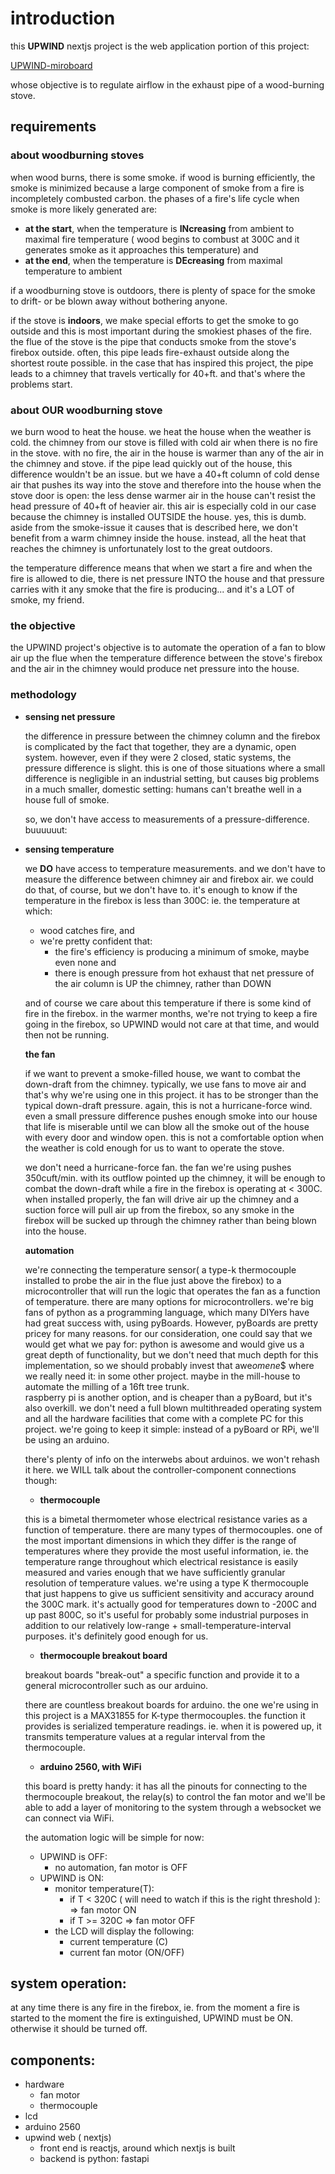 # introduction

this **UPWIND** nextjs project is the web application portion of this project: 

<a href="https://miro.com/app/board/uXjVMIfn57A=/?moveToWidget=3458764571933452150&cot=14">UPWIND-miroboard</a>

whose objective is to regulate airflow in the exhaust pipe of a wood-burning stove.

## requirements

### about woodburning stoves
when wood burns, there is some smoke.  if wood is burning efficiently, the smoke is minimized because a large component 
of smoke from a fire is incompletely combusted carbon.
the phases of a fire's life cycle when smoke is more likely generated are: 
- **at the start**, when the temperature is **INcreasing** from ambient to maximal fire temperature ( wood begins to combust at 
 300C and it generates smoke as it approaches this temperature) and 
- **at the end**, when the temperature is **DEcreasing** from maximal temperature to ambient

if a woodburning stove is outdoors, there is plenty of space for the smoke to drift- or be blown away without bothering anyone. 

if the stove is **indoors**, we make special efforts to get the smoke to go outside and this is most important during 
the smokiest phases of the fire.  the flue of the stove is the pipe that conducts smoke from the stove's firebox 
outside.  often, this pipe leads fire-exhaust outside along the shortest route possible. in the case that has inspired 
this project, the pipe leads to a chimney that travels vertically for 40+ft.  and that's where the problems start. 

### about OUR woodburning stove

we burn wood to heat the house. we heat the house when the weather is cold.  the chimney from our stove is filled with 
cold air when there is no fire in the stove. with no fire, the air in the house is warmer than any of the air in the chimney 
and stove.  if the pipe lead quickly out of the house, this difference wouldn't be an issue. but we have a 40+ft column 
of cold dense air that pushes its way into the stove and therefore into the house when the stove door is open: the less 
dense warmer air in the house can't resist the head pressure of 40+ft of heavier air.  this air is especially cold in 
our case because the chimney is installed OUTSIDE the house.  yes, this is dumb. aside from the smoke-issue it causes 
that is described here, we don't benefit from a warm chimney inside the house.  instead, all the heat that reaches the 
chimney is unfortunately lost to the great outdoors. 

the temperature difference means that when we start a fire and when the fire is allowed to die, there is net pressure 
INTO the house and that pressure carries with it any smoke that the fire is producing... and it's a LOT of smoke, my 
friend. 
  
### the objective

the UPWIND project's objective is to automate the operation of a fan to blow air up the flue when the temperature 
difference between the stove's firebox and the air in the chimney would produce net pressure into the house. 

### methodology

- **sensing net pressure**
  
  the difference in pressure between the chimney column and the firebox is complicated by the fact that together, they 
  are a dynamic, open system.  however, even if they were 2 closed, static systems, the pressure difference is slight.
  this is one of those situations where a small difference is negligible in an industrial setting, but causes big 
  problems in a much smaller, domestic setting:  humans can't breathe well in a house full of smoke.

  so,  we don't have access to measurements of a pressure-difference. buuuuuut:  

- **sensing temperature**

  we **DO** have access to temperature measurements. and we don't have to measure the difference between chimney air 
  and firebox air.  we could do that, of course, but we don't have to.  it's enough to know if the temperature in the firebox 
  is less than 300C: ie. the temperature at which: 
  - wood catches fire, and
  - we're pretty confident that:
    - the fire's efficiency is producing a minimum of smoke, maybe even none and
    - there is enough pressure from hot exhaust that net pressure of the air column is UP the chimney, rather than DOWN

  and of course we care about this temperature if there is some kind of fire in the firebox.  in the warmer months, we're 
  not trying to keep a fire going in the firebox, so UPWIND would not care at that time, and would then not be running.

  **the fan**

  if we want to prevent a smoke-filled house, we want to combat the down-draft from the chimney.  typically, we use fans to move 
  air and that's why we're using one in this project. it has to be stronger than the typical down-draft pressure.  again,
  this is not a hurricane-force wind.  even a small pressure difference pushes enough smoke into our house that life is 
  miserable until we can blow all the smoke out of the house with every door and window open.  this is not a comfortable 
  option when the weather is cold enough for us to want to operate the stove.

  we don't need a hurricane-force fan.
  the fan we're using pushes 350cuft/min. with its outflow pointed up the chimney, it will be enough to combat the down-draft
  while a fire in the firebox is operating at < 300C. when installed properly, the fan will drive air up the chimney and 
  a suction force will pull air up from the firebox, so any smoke in the firebox will be sucked up through the chimney 
  rather than being blown into the house.

  **automation**

  we're connecting the temperature sensor( a type-k thermocouple installed to probe the air in the flue just above the 
  firebox) to a microcontroller that will run the logic that operates the fan as a function of temperature.  there are 
  many options for microcontrollers.  we're big fans of python as a programming language, which many DIYers have had 
  great success with, using pyBoards.  However, pyBoards are pretty pricey for many reasons. for our consideration, 
  one could say that we would get what we pay for: python is awesome and would give us a great depth of functionality, 
  but we don't need that much depth for this implementation, so we should probably invest that awe$omene$$ where we 
  really need it: in some other project. maybe in the mill-house to automate the milling of a 16ft tree trunk.  
  raspberry pi is another option, and is cheaper than a pyBoard, but it's also overkill.  we don't need
  a full blown multithreaded operating system and all the hardware facilities that come with a complete PC for this 
  project. we're going to keep it simple: instead of a pyBoard or RPi, we'll be using an arduino. 

  there's plenty of info on the interwebs about arduinos. we won't rehash it here. we WILL talk about the controller-component 
  connections though: 

    - **thermocouple**
    
    this is a bimetal thermometer whose electrical resistance varies as a function of temperature.  there are many types of 
    thermocouples.  one of the most important dimensions in which they differ is the range of temperatures where they 
    provide the most useful information, ie.  the temperature range throughout which electrical resistance is easily 
    measured and varies enough that we have sufficiently granular resolution of temperature values.  we're using a type 
    K thermocouple that just happens to give us sufficient sensitivity and accuracy around the 300C mark. it's actually 
    good for temperatures down to -200C and up past 800C, so it's useful for probably some industrial purposes in 
    addition to our relatively low-range + small-temperature-interval purposes.  it's definitely good enough for us.

    - **thermocouple breakout board**

    breakout boards "break-out" a specific function and provide it to a general microcontroller such as our arduino.

    there are countless breakout boards for arduino.  the one we're using in this project is a MAX31855 for K-type 
    thermocouples.  the function it provides is serialized temperature readings.  ie. when it is powered up, it transmits
    temperature values at a regular interval from the thermocouple.

    - **arduino 2560, with WiFi** 
    
    this board is pretty handy: it has all the pinouts for connecting to the thermocouple breakout, the relay(s) to 
    control the fan motor and we'll be able to add a layer of monitoring to the system through a websocket we can 
    connect via WiFi. 

  the automation logic will be simple for now: 

  - UPWIND is OFF:
    - no automation, fan motor is OFF
  - UPWIND is ON: 
    - monitor temperature(T): 
      - if T < 320C ( will need to watch if this is the right threshold ): => fan motor ON
      - if T >= 320C => fan motor OFF
    - the LCD will display the following: 
      - current temperature (C)
      - current fan motor (ON/OFF)
      
## system operation: 

at any time there is any fire in the firebox, ie. from the moment a fire is started to the moment the fire is 
extinguished, UPWIND must be ON.  otherwise it should be turned off. 

## components: 

- hardware
  - fan motor
  - thermocouple
- lcd
- arduino 2560
- upwind web ( nextjs)
  - front end is reactjs, around which nextjs is built
  - backend is python: fastapi

